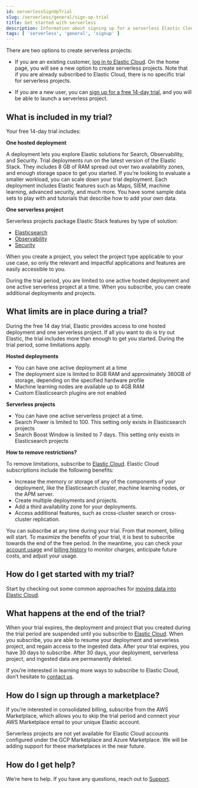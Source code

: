 ```yaml
---
id: serverlessSignUpTrial
slug: /serverless/general/sign-up-trial
title: Get started with serverless 
description: Information about signing up for a serverless Elastic Cloud trial
tags: [ 'serverless', 'general', 'signup' ]
---
```


There are two options to create serverless projects:

- If you are an existing customer, [log in to Elastic Cloud](https://cloud.elastic.co/login). On the home page, you will see a new option to create serverless projects. Note that if you are already subscribed to Elastic Cloud, there is no specific trial for serverless projects. 

- If you are a new user, you can [sign up for a free 14-day trial](https://cloud.elastic.co/registration), and you will be able to launch a serverless project.

## What is included in my trial?

Your free 14-day trial includes:

**One hosted deployment**

 A deployment lets you explore Elastic solutions for Search, Observability, and Security. Trial deployments run on the latest version of the Elastic Stack. They includes 8 GB of RAM spread out over two availability zones, and enough storage space to get you started. If you’re looking to evaluate a smaller workload, you can scale down your trial deployment.
Each deployment includes Elastic features such as Maps, SIEM, machine learning, advanced security, and much more. You have some sample data sets to play with and tutorials that describe how to add your own data.

**One serverless project**

 Serverless projects package Elastic Stack features by type of solution: 

- [Elasticsearch](https://docs.elastic.co/serverless/elasticsearch/what-is-elasticsearch-serverless)
- [Observability](https://docs.elastic.co/serverless/observability/what-is-observability-serverless)
- [Security](https://docs.elastic.co/serverless/security/what-is-security-serverless)

When you create a project, you select the project type applicable to your use case, so only the relevant and impactful applications and features are easily accessible to you.

<DocCallOut color="success" title="">
	During the trial period, you are limited to one active hosted deployment and one active serverless project at a time. When you subscribe, you can create additional deployments and projects.
</DocCallOut>

## What limits are in place during a trial?

During the free 14 day trial, Elastic provides access to one hosted deployment and one serverless project. If all you want to do is try out Elastic, the trial includes more than enough to get you started. During the trial period, some limitations apply.

**Hosted deployments**

- You can have one active deployment at a time
- The deployment size is limited to 8GB RAM and approximately 360GB of storage, depending on the specified hardware profile
- Machine learning nodes are available up to 4GB RAM
- Custom Elasticsearch plugins are not enabled

**Serverless projects**

- You can have one active serverless project at a time.
- Search Power is limited to 100. This setting only exists in Elasticsearch projects
- Search Boost Window is limited to 7 days. This setting only exists in Elasticsearch projects

**How to remove restrictions?**

To remove limitations, subscribe to [Elastic Cloud](https://www.elastic.co/guide/en/cloud/current/ec-billing-details.html). Elastic Cloud subscriptions include the following benefits:

- Increase the memory or storage of any of the components of your deployment, like the Elasticsearch cluster, machine learning nodes, or the APM server.
- Create multiple deployments and projects.
- Add a third availability zone for your deployments.
- Access additional features, such as cross-cluster search or cross-cluster replication.

You can subscribe at any time during your trial. From that moment, billing will start. To maximize the benefits of your trial, it is best to subscribe towards the end of the free period. In the meantime, you can check your [account usage](https://www.elastic.co/guide/en/cloud/current/ec-account-usage.html) and [billing history](https://www.elastic.co/guide/en/cloud/current/ec-billing-history.html) to monitor charges, anticipate future costs, and adjust your usage.

## How do I get started with my trial?

Start by checking out some common approaches for [moving data into Elastic Cloud](https://www.elastic.co/guide/en/cloud/current/ec-cloud-ingest-data.html#ec-ingest-methods).

## What happens at the end of the trial?

When your trial expires, the deployment and project that you created during the trial period are suspended until you subscribe to [Elastic Cloud](https://www.elastic.co/guide/en/cloud/current/ec-billing-details.html). When you subscribe, you are able to resume your deployment and serverless project, and regain access to the ingested data. After your trial expires, you have 30 days to subscribe. After 30 days, your deployment, serverless project, and ingested data are permanently deleted.

If you’re interested in learning more ways to subscribe to Elastic Cloud, don’t hesitate to [contact us](https://www.elastic.co/contact).

## How do I sign up through a marketplace?

If you’re interested in consolidated billing, subscribe from the AWS Marketplace, which allows you to skip the trial period and connect your AWS Marketplace email to your unique Elastic account.

<DocCallOut title="">
	Serverless projects are not yet available for Elastic Cloud accounts configured under the GCP Marketplace and Azure Marketplace. We will be adding support for these marketplaces in the near future.
</DocCallOut>

## How do I get help?

We’re here to help. If you have any questions, reach out to [Support](https://cloud.elastic.co/support).